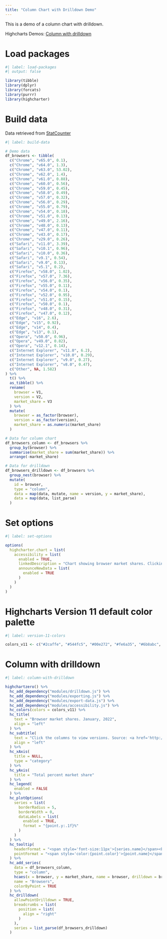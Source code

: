```yaml
---
title: "Column Chart with Drilldown Demo"
---
```


This is a demo of a column chart with drilldown.

Highcharts Demos: [Column with drilldown](https://www.highcharts.com/demo/column-drilldown)

# Load packages

```r
#| label: load-packages
#| output: false

library(tibble)
library(dplyr)
library(forcats)
library(purrr)
library(highcharter)
```

# Build data

Data retrieved from [StatCounter](https://gs.statcounter.com/browser-market-share#monthly-202201-202201-bar)

```r
#| label: build-data

# Demo data
df_browsers <- tibble(
  c("Chrome", "v65.0", 0.1),
  c("Chrome", "v64.0", 1.3),
  c("Chrome", "v63.0", 53.02),
  c("Chrome", "v62.0", 1.4),
  c("Chrome", "v61.0", 0.88),
  c("Chrome", "v60.0", 0.56),
  c("Chrome", "v59.0", 0.45),
  c("Chrome", "v58.0", 0.49),
  c("Chrome", "v57.0", 0.32),
  c("Chrome", "v56.0", 0.29),
  c("Chrome", "v55.0", 0.79),
  c("Chrome", "v54.0", 0.18),
  c("Chrome", "v51.0", 0.13),
  c("Chrome", "v49.0", 2.16),
  c("Chrome", "v48.0", 0.13),
  c("Chrome", "v47.0", 0.11),
  c("Chrome", "v43.0", 0.17),
  c("Chrome", "v29.0", 0.26),
  c("Safari", "v11.0", 3.39),
  c("Safari", "v10.1", 0.96),
  c("Safari", "v10.0", 0.36),
  c("Safari", "v9.1", 0.54),
  c("Safari", "v9.0", 0.13),
  c("Safari", "v5.1", 0.2),
  c("Firefox", "v58.0", 1.02),
  c("Firefox", "v57.0", 7.36),
  c("Firefox", "v56.0", 0.35),
  c("Firefox", "v55.0", 0.11),
  c("Firefox", "v54.0", 0.1),
  c("Firefox", "v52.0", 0.95),
  c("Firefox", "v51.0", 0.15),
  c("Firefox", "v50.0", 0.1),
  c("Firefox", "v48.0", 0.31),
  c("Firefox", "v47.0", 0.12),
  c("Edge", "v16", 2.6),
  c("Edge", "v15", 0.92),
  c("Edge", "v14", 0.4),
  c("Edge", "v13", 0.1),
  c("Opera", "v50.0", 0.96),
  c("Opera", "v49.0", 0.82),
  c("Opera", "v12.1", 0.14),
  c("Internet Explorer", "v11.0", 6.2),
  c("Internet Explorer", "v10.0", 0.29),
  c("Internet Explorer", "v9.0", 0.27),
  c("Internet Explorer", "v8.0", 0.47),
  c("Other", NA, 1.582)
) %>% 
  t() %>% 
  as_tibble() %>% 
  rename(
    browser = V1, 
    version = V2, 
    market_share = V3
  ) %>% 
  mutate(
    browser = as_factor(browser),
    version = as_factor(version),
    market_share = as.numeric(market_share)
  )

# Data for column chart
df_browsers_column <- df_browsers %>%
  group_by(browser) %>%
  summarise(market_share = sum(market_share)) %>%
  arrange(-market_share)

# Data for drilldown
df_browsers_drilldown <- df_browsers %>% 
  group_nest(browser) %>% 
  mutate(
    id = browser,
    type = "column",
    data = map(data, mutate, name = version, y = market_share),
    data = map(data, list_parse)
  )
```

# Set options

```r
#| label: set-options

options(
  highcharter.chart = list(
    accessibility = list(
      enabled = TRUE,
      linkedDescription = "Chart showing browser market shares. Clicking on individual columns brings up more detailed data. This chart makes use of the drilldown feature in Highcharts to easily switch between datasets.",
      announceNewData = list(
        enabled = TRUE
      )
    )
  )
)
```

# Highcharts Version 11 default color palette

```r
#| label: version-11-colors

colors_v11 <- c("#2caffe", "#544fc5", "#00e272", "#fe6a35", "#6b8abc", "#d568fb", "#2ee0ca", "#fa4b42", "#feb56a", "#91e8e1")
```

# Column with drilldown

```r
#| label: column-with-drilldown

highchartzero() %>% 
  hc_add_dependency("modules/drilldown.js") %>% 
  hc_add_dependency("modules/exporting.js") %>% 
  hc_add_dependency("modules/export-data.js") %>% 
  hc_add_dependency("modules/accessibility.js") %>% 
  hc_colors(colors = colors_v11) %>% 
  hc_title(
    text = "Browser market shares. January, 2022",
    align = "left"
  ) %>% 
  hc_subtitle(
    text = "Click the columns to view versions. Source: <a href='http://statcounter.com'>statcounter.com</a>",
    align = "left"
  ) %>% 
  hc_xAxis(
    title = NULL,
    type = "category"
  ) %>% 
  hc_yAxis(
    title = "Total percent market share"
  ) %>% 
  hc_legend(
    enabled = FALSE
  ) %>% 
  hc_plotOptions(
    series = list(
      borderRadius = 5,
      borderWidth = 0,
      dataLabels = list(
        enabled = TRUE,
        format = "{point.y:.1f}%"
      )
    )
  ) %>% 
  hc_tooltip(
    headerFormat = "<span style='font-size:11px'>{series.name}</span><br>",
    pointFormat = "<span style='color:{point.color}'>{point.name}</span>: <b>{point.y:.2f}%</b> of total<br>"
  ) %>% 
  hc_add_series(
    data = df_browsers_column,
    type = "column",
    hcaes(x = browser, y = market_share, name = browser, drilldown = browser),
    name = "Browsers",
    colorByPoint = TRUE
  ) %>% 
  hc_drilldown(
    allowPointDrilldown = TRUE,
    breadcrumbs = list(
      position = list(
        align = "right"
      )
    ),
    series = list_parse(df_browsers_drilldown)
  )
```
